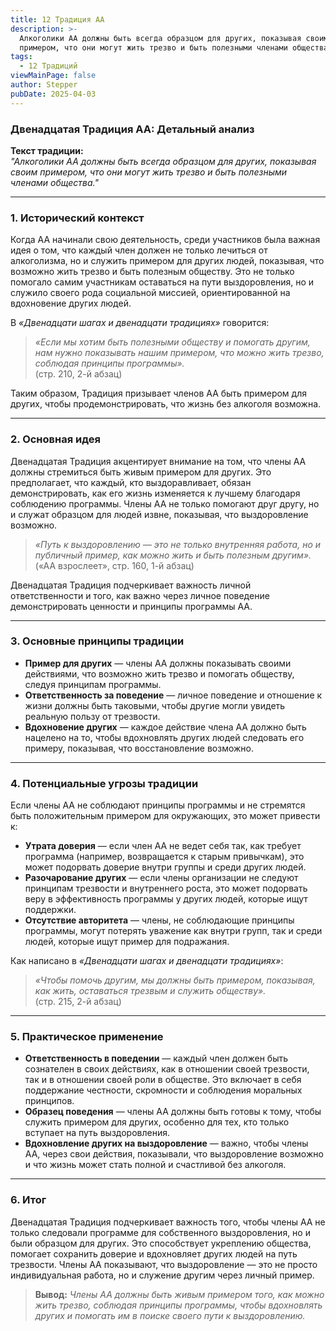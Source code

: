 ```yaml
---
title: 12 Традиция АА
description: >-
  Алкоголики АА должны быть всегда образцом для других, показывая своим
  примером, что они могут жить трезво и быть полезными членами общества.
tags:
  - 12 Традиций
viewMainPage: false
author: Stepper
pubDate: 2025-04-03
---
```

### **Двенадцатая Традиция АА: Детальный анализ**

**Текст традиции:**\
*"Алкоголики АА должны быть всегда образцом для других, показывая своим примером, что они могут жить трезво и быть полезными членами общества."*

---

### **1. Исторический контекст**

Когда АА начинали свою деятельность, среди участников была важная идея о том, что каждый член должен не только лечиться от алкоголизма, но и служить примером для других людей, показывая, что возможно жить трезво и быть полезным обществу. Это не только помогало самим участникам оставаться на пути выздоровления, но и служило своего рода социальной миссией, ориентированной на вдохновение других людей.

В *«Двенадцати шагах и двенадцати традициях»* говорится:

> *«Если мы хотим быть полезными обществу и помогать другим, нам нужно показывать нашим примером, что можно жить трезво, соблюдая принципы программы».*\
> (стр. 210, 2-й абзац)

Таким образом, Традиция призывает членов АА быть примером для других, чтобы продемонстрировать, что жизнь без алкоголя возможна.

---

### **2. Основная идея**

Двенадцатая Традиция акцентирует внимание на том, что члены АА должны стремиться быть живым примером для других. Это предполагает, что каждый, кто выздоравливает, обязан демонстрировать, как его жизнь изменяется к лучшему благодаря соблюдению программы. Члены АА не только помогают друг другу, но и служат образцом для людей извне, показывая, что выздоровление возможно.

> *«Путь к выздоровлению — это не только внутренняя работа, но и публичный пример, как можно жить и быть полезным другим».*\
> («АА взрослеет», стр. 160, 1-й абзац)

Двенадцатая Традиция подчеркивает важность личной ответственности и того, как важно через личное поведение демонстрировать ценности и принципы программы АА.

---

### **3. Основные принципы традиции**

* **Пример для других** — члены АА должны показывать своими действиями, что возможно жить трезво и помогать обществу, следуя принципам программы.
* **Ответственность за поведение** — личное поведение и отношение к жизни должны быть таковыми, чтобы другие могли увидеть реальную пользу от трезвости.
* **Вдохновение других** — каждое действие члена АА должно быть нацелено на то, чтобы вдохновлять других людей следовать его примеру, показывая, что восстановление возможно.

---

### **4. Потенциальные угрозы традиции**

Если члены АА не соблюдают принципы программы и не стремятся быть положительным примером для окружающих, это может привести к:

* **Утрата доверия** — если член АА не ведет себя так, как требует программа (например, возвращается к старым привычкам), это может подорвать доверие внутри группы и среди других людей.
* **Разочарование других** — если члены организации не следуют принципам трезвости и внутреннего роста, это может подорвать веру в эффективность программы у других людей, которые ищут поддержки.
* **Отсутствие авторитета** — члены, не соблюдающие принципы программы, могут потерять уважение как внутри групп, так и среди людей, которые ищут пример для подражания.

Как написано в *«Двенадцати шагах и двенадцати традициях»*:

> *«Чтобы помочь другим, мы должны быть примером, показывая, как жить, оставаться трезвым и служить обществу».*\
> (стр. 215, 2-й абзац)

---

### **5. Практическое применение**

* **Ответственность в поведении** — каждый член должен быть сознателен в своих действиях, как в отношении своей трезвости, так и в отношении своей роли в обществе. Это включает в себя поддержание честности, скромности и соблюдения моральных принципов.
* **Образец поведения** — члены АА должны быть готовы к тому, чтобы служить примером для других, особенно для тех, кто только вступает на путь выздоровления.
* **Вдохновление других на выздоровление** — важно, чтобы члены АА, через свои действия, показывали, что выздоровление возможно и что жизнь может стать полной и счастливой без алкоголя.

---

### **6. Итог**

Двенадцатая Традиция подчеркивает важность того, чтобы члены АА не только следовали программе для собственного выздоровления, но и были образцом для других. Это способствует укреплению общества, помогает сохранить доверие и вдохновляет других людей на путь трезвости. Члены АА показывают, что выздоровление — это не просто индивидуальная работа, но и служение другим через личный пример.

> **Вывод:** *Члены АА должны быть живым примером того, как можно жить трезво, соблюдая принципы программы, чтобы вдохновлять других и помогать им в поиске своего пути к выздоровлению.*
